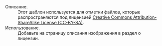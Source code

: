 ;Описание.
:Этот шаблон используется для отметки файлов, которые распространяются под лицензией [http://creativecommons.org/licenses/by-sa/3.0/ Creative Commons Attribution-ShareAlike License (CC-BY-SA)].
;Использование.
:Добавьте <code>{{t|CC-BY-SA}}</code> на страницу описания изображения в раздел о лицензии.<includeonly>
[[Категория:Шаблоны лицензий|{{PAGENAME}}]]</includeonly><noinclude>
[[Категория:Документация шаблонов|{{PAGENAME}}]]</noinclude>